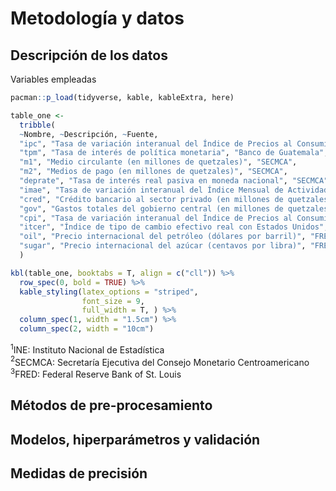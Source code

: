 # Metodología y datos

## Descripción de los datos

\small

\textbf{Tabla 1:} Variables empleadas

\normalsize

```r
pacman::p_load(tidyverse, kable, kableExtra, here)
```

```r
table_one <- 
  tribble(
  ~Nombre, ~Descripción, ~Fuente,
  "ipc", "Tasa de variación interanual del Índice de Precios al Consumidor", "INE",
  "tpm", "Tasa de interés de política monetaria", "Banco de Guatemala",
  "m1", "Medio circulante (en millones de quetzales)", "SECMCA",
  "m2", "Medios de pago (en millones de quetzales)", "SECMCA",
  "deprate", "Tasa de interés real pasiva en moneda nacional", "SECMCA",
  "imae", "Tasa de variación interanual del Índice Mensual de Actividad Económica (Tendencia ciclo)", "SECMCA",
  "cred", "Crédito bancario al sector privado (en millones de quetzales)", "Banco de Guatemala",
  "gov", "Gastos totales del gobierno central (en millones de quetzales)", "Banco de Guatemala",
  "cpi", "Tasa de variación interanual del Índice de Precios al Consumidor en Estados Unidos (ajustada estacionalmente)", "FRED",
  "itcer", "Índice de tipo de cambio efectivo real con Estados Unidos", "SECMCA",
  "oil", "Precio internacional del petróleo (dólares por barril)", "FRED",
  "sugar", "Precio internacional del azúcar (centavos por libra)", "FRED"
  )
```

\renewcommand{\arraystretch}{2}

```r
kbl(table_one, booktabs = T, align = c("cll")) %>%
  row_spec(0, bold = TRUE) %>% 
  kable_styling(latex_options = "striped", 
                font_size = 9,
                full_width = T, ) %>% 
  column_spec(1, width = "1.5cm") %>% 
  column_spec(2, width = "10cm")
```

\renewcommand{\arraystretch}{1}

\small

$^1$INE: Instituto Nacional de Estadística\
$^2$SECMCA: Secretaría Ejecutiva del Consejo Monetario Centroamericano\
$^3$FRED: Federal Reserve Bank of St. Louis

\normalsize

## Métodos de pre-procesamiento

## Modelos, hiperparámetros y validación

## Medidas de precisión
